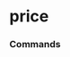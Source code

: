 # price


### Commands
<ul className='grid grid-cols-1 md:grid-cols-2 lg:grid-cols-3 xl:grid-cols-4 gap-4 -ml-6'>
<ReferenceCard
    title="HISTORICAL"
    description="Cryptocurrency Historical Price. Cryptocurrency historical price data."
    url="price/historical"
    command
/>
</ul>

